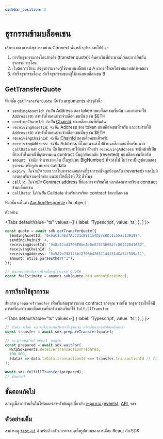 ```yaml
---
sidebar_position: 2
---
```


# ธุรกรรมข้ามบล็อคเชน

เส้นทางของการส่งธุรกรรมผ่าน Connext นั้นหลักๆประกอบไปด้วย:

1. การรับธุรกรรมการโอนอ้างอิง (transfer quote): คืนค่าเงินที่ประมาณไว้และการยืนยันธุรกรรมการโอน
2. เริ่มต้นการโอน: ส่งธุรกรรมของผู้ใช้งานบนบล็อคเชน A และรอให้เครือข่ายมอบสภาพคล่อง
3. สำเร็จธุรกรรมโอน: สำเร็จธุรกรรมของผู้ใช้งานบนบล็อคเชน B

## GetTransferQuote

ฟังก์ชั่น `getTransferQuote` นั้นรับ arguments ต่างๆดังนี้:

- `sendingAssetId`: _จำเป็น_ Address ของ token บนบล็อคเชนเริ่มต้น และสามารถใช้ `Address(0)` สำหรับโทเคนประจำบล็อคเชนนั้นๆเช่น $ETH
- `sendingChainId`: _จำเป็น_ [ChainId](https://chainid.network/) ของบล็อคเชนที่เริ่มต้น
- `receivingAssetId`: _จำเป็น_ Address ของ token บนบล็อคเชนที่รอรับ และสามารถใช้ `Address(0)` สำหรับโทเคนประจำบล็อคเชนนั้นๆเช่น $ETH
- `receivingChainId`: _จำเป็น_ [ChainId](https://chainid.network/) ของบล็อคเชนที่รอรับ
- `receivingAddress`: _จำเป็น_ Address ที่โทเคนจะส่งไปถึงบนบล็อคเชนที่รอรับ หาก `callData` และ `callTo` นั้นมีการระบุมาให้แล้ว ตัวแปร `receivingAddress` จะมีหน้าที่เป็นที่รองรับในกรณีที่ธุรกรรมบน contract นั้นถูกย้อนกลับ (reverted) บนบล็อคเชนที่รอรับ
- `amount`: _จำเป็น_ จำนวนของเงิน (ในรูปแบบ BigNumber) ที่จะส่งไป ไม่ว่าจะเป็นรูปแบบของธุรกรรม หรือรูปแบบของ calldata
- `expiry`: _ไม่จำเป็น_ ระยะเวลาในการรอคอยก่อนที่ธุรกรรมนั้นถูกย้อนกลับ (reverted) หากไม่มีการตอบรับจากเครือข่าย แนะนำให้ตั้งไว้ที่ 72 ชั่วโมง
- `callTo`: _ไม่จำเป็น_ Contract address ที่ต้องการจะเรียกใช้ หากต้องการจะเรียน contract ข้ามบล็อคเชน
- `callData`: _ไม่จำเป็น_ Calldata สำหรับการเรียก contract ข้ามบล็อคเชน

ฟังก์ชั่นจะคืนค่า [AuctionResponse](https://github.com/connext/nxtp/blob/c4-68/packages/utils/src/messaging.ts#L259) เป็น object

ตัวอย่าง:

<Tabs
  defaultValue="ts"
  values={[
    { label: 'Typescript', value: 'ts', },
  ]
}>
<TabItem value="ts">

```ts
const quote = await sdk.getTransferQuote({
  sendingAssetId: "0x9aC2c46d7AcC21c881154D57c0Dc1c55a3139198",
  sendingChainId: 4,
  receivingAssetId: "0x8a1Cad3703E0beAe0e0237369B4fcD04228d1682",
  receivingChainId: 5,
  receivingAddress: "0x5A9e792143bf2708b4765C144451dCa54f559a11",
  amount: utils.parseEther("1"),
});

// คุณสามารถยืนยันราคาที่จ่ายโดยผู้ใช้งานจาก quote
const feeEstimate = amount.sub(quote.bid.amountReceived);
```

</TabItem>
</Tabs>

## การเรียกใช้ธุรกรรม

ขั้นแรก `prepareTransfer` เพื่อเริ่มต้นธุรกรรมบน contract ของคุณ จากนั้น รอธุรกรรมให้ได้มีการเตรียมการบนบล็อคเชนที่รอรับ และเรียกใช้ `fulfillTransfer`

<Tabs
  defaultValue="ts"
  values={[
    { label: 'Typescript', value: 'ts', },
  ]
}>
<TabItem value="ts">

```ts
// เริ่มต้นการโอน จะถามผู้ใช้งานสำหรับการเซ็นธุรกรรม หรือเซ็นด้วยบัญชีที่ปลดล็อคแล้ว
const transfer = await sdk.prepareTransfer(quote);

// รอ prepared event จากผู้รับ
const prepared = await sdk.waitFor(
  NxtpSdkEvents.ReceiverTransactionPrepared,
  100_000,
  (data) => data.txData.transactionId === transfer.transactionId // filter function
);

await sdk.fulfillTransfer(prepared);
// เรียบร้อย!
```

</TabItem>
</Tabs>

## ขั้นตอนถัดไป

ลองดูเนื้อหาส่วนอื่นในโฟลเดอร์สำหรับข้อมูลเกี่ยวกับ [เหตุการณ์ (events)](./events), [API](/th/Integration/APIReference/sdkAPI), ฯลฯ

## ตัวอย่างเต็ม

สามารถดู [`test-ui`](https://github.com/connext/nxtp/tree/main/packages/test-ui) สำหรับตัวอย่างการทำงานเต็มรูปแบบของการเชื่อม React กับ SDK
